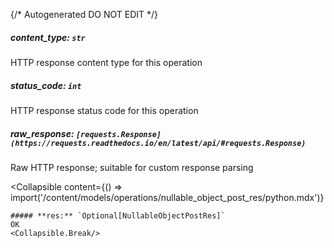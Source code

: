 {/* Autogenerated DO NOT EDIT  */}

##### **content_type:** `str`
HTTP response content type for this operation

##### **status_code:** `int`
HTTP response status code for this operation

##### **raw_response:** `[requests.Response](https://requests.readthedocs.io/en/latest/api/#requests.Response)`
Raw HTTP response; suitable for custom response parsing

<Collapsible
    content={() => import('/content/models/operations/nullable_object_post_res/python.mdx')}
>
    ##### **res:** `Optional[NullableObjectPostRes]`
    OK
    <Collapsible.Break/>
</Collapsible>

